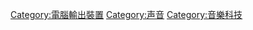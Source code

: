 {{Catnav|頁面分類|人类社会|科技|音樂科技}}
{{Catnav|頁面分類|人类社会|知識|科技|音樂科技}}
{{Catnav|頁面分類|人类社会|文化|音乐|音樂科技}}
{{Commonscat|Sound cards}}

[[Category:電腦輸出裝置|Category:電腦輸出裝置]]
[[Category:声音|Category:声音]]
[[Category:音樂科技|Category:音樂科技]]